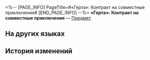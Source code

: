 <%-- [PAGE_INFO]
PageTitle=#«Герта»: Контракт на совместные приключения#
[END_PAGE_INFO] --%>
{{Предмет Инфобокс
|id          = 310003
|Изображение = Предмет «Герта»- Контракт на совместные приключения.png
|Тип         = 
|Инвентарь   = Ценные предметы
|Редкость    = 3
|Эффект      = 
|Описание    = Договор о взаимопомощи между Гертой и экспрессом. Она поможет экспрессу, когда сможет, в обмен на сокровища, найденные на Пути Освоения.
}}
'''«Герта»: Контракт на совместные приключения''' — [[Предмет]].

==На других языках==
{{На других языках
|en   = Herta Contract: Quest Sharing
|zhs  = 黑塔&nbsp;•&nbsp;冒险共享协议
|zht  = 黑塔•冒險共用協議
|ja   = ヘルタ・冒険共有協定
|ko   = 헤르타 • 모험 공유 협의
|es   = Herta - Contrato de colaboración en aventuras
|fr   = Contrat de partage de quête de Herta
|ru   = «Герта»: Контракт на совместные приключения
|th   = Herta - แบ่งปันการผจญภัย
|vi   = Herta - Thoả Thuận Chia Sẻ Phiêu Lưu
|de   = Hertas Vertrag – Abenteuerbeteiligung
|id   = Herta Contract: Quest Sharing
|pt   = Contrato de Herta: Compartilhamento de Missões
}}

==История изменений==
{{История изменений|3.5}}